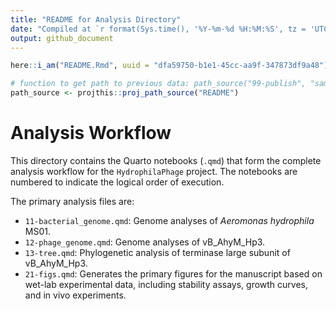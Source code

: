 ```yaml
---
title: "README for Analysis Directory"
date: "Compiled at `r format(Sys.time(), '%Y-%m-%d %H:%M:%S', tz = 'UTC')` UTC"
output: github_document
---
```


```r
here::i_am("README.Rmd", uuid = "dfa59750-b1e1-45cc-aa9f-347873df9a48")

# function to get path to previous data: path_source("99-publish", "sample.csv")
path_source <- projthis::proj_path_source("README")
```

# Analysis Workflow

This directory contains the Quarto notebooks (`.qmd`) that form the complete analysis workflow for the `HydrophilaPhage` project. The notebooks are numbered to indicate the logical order of execution.

The primary analysis files are:

-   `11-bacterial_genome.qmd`: Genome analyses of *Aeromonas hydrophila* MS01.
-   `12-phage_genome.qmd`: Genome analyses of vB_AhyM_Hp3.
-   `13-tree.qmd`: Phylogenetic analysis of terminase large subunit of vB_AhyM_Hp3.
-   `21-figs.qmd`: Generates the primary figures for the manuscript based on wet-lab experimental data, including stability assays, growth curves, and in vivo experiments.
